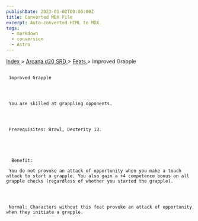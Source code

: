 ```yaml
---
publishDate: 2023-01-02T00:00:00Z
title: Converted MDX File
excerpt: Auto-converted HTML to MDX.
tags:
  - markdown
  - conversion
  - Astro
---
```


[
Index
](-index) >
[
Arcana d20 SRD
](arcana-d20-srd-index) >
[
Feats
](arcana-d20-srd-feats-index) > Improved Grapple

##

     Improved Grapple




     You are skilled at grappling opponents.




     Prerequisites: Brawl, Dexterity 13.





      Benefit:

     You do not provoke an attack of opportunity when you make a touch attack to start a grapple. You also gain a +4 competence bonus on all grapple checks (regardless of whether you started the grapple).




     Normal: Characters without this feat provoke an attack of opportunity when they initiate a grapple.
